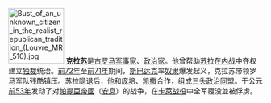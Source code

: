 [[File:Bust_of_an_unknown_citizen_in_the_realist_republican_tradition_(Louvre_MR_510).jpg|110px]]
'''[[克拉苏|克拉苏]]'''是[[古罗马|古罗马]][[军事家|军事家]]、[[政治家|政治家]]。他曾帮助[[苏拉|苏拉]]在[[内战|内战]]中夺权建立[[独裁|独裁]]统治。[[前72年|前72年]]至[[前71年|前71年]]期间，[[斯巴达克|斯巴达克]]率[[奴隶|奴隶]]爆发起义，克拉苏带领罗马军队残酷镇压。苏拉隐退后，他和[[格奈乌斯·庞培|庞培]]、[[凯撒|凯撒]]合作，组成[[前三头同盟|三头政治同盟]]。于公元[[前53年|前53年]]发动了对[[帕提亞帝國|帕提亞帝國]]（[[安息_(国家)|安息]]）的战争，在[[卡萊战役|卡萊战役]]中全军覆没並被俘虏。
